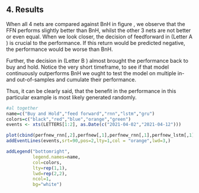 ## 4. Results {#results}

When all 4 nets are compared against BnH in figure \ref{fig:performance}, we observe that the FFN performs slightly better than BnH, whilst the other 3 nets are not better or even equal.
When we look closer, the decision of feedforward in (Letter A \ref{fig:performance}) is crucial to the performance. If this return would be predicted negative, the performance would be worse than BnH. 

Further, the decision in (Letter B \ref{fig:performance}) almost brought the performance back to buy and hold.
Notice the very short timeframe, to see if that model continuously outperforms BnH we ought to test the model on multiple in- and out-of-samples and cumulate their performance.


Thus, it can be clearly said, that the benefit in the performance in this particular example is most likely generated randomly.




```r

#al together
name=c("Buy and Hold","feed forward","rnn","lstm","gru")
colors=c("black","red","blue","orange","green")
events <- xts(LETTERS[1:2], as.Date(c("2021-04-02","2021-04-12")))

plot(cbind(perfnew_rnn[,2],perfnew[,1],perfnew_rnn[,1],perfnew_lstm[,1],perfnew_gru[,1]),main="Performance comparison",col=colors)
addEventLines(events,srt=90,pos=2,lty=1,col = "orange",lwd=3,)

addLegend("bottomright", 
          legend.names=name,
          col=colors,
          lty=rep(1,1),
          lwd=rep(2,2),
          ncol=1,
          bg="white")

```







